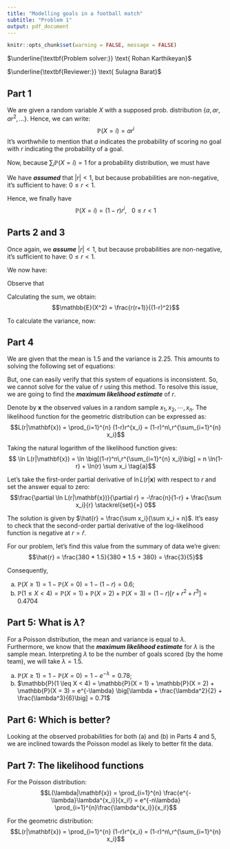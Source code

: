 ---
title: "Modelling goals in a football match"
subtitle: "Problem 1"
output: pdf_document
---

```{r setup, include=FALSE}
knitr::opts_chunk$set(warning = FALSE, message = FALSE) 
```

$\underline{\textbf{Problem solver:}} \text{ Rohan Karthikeyan}$

$\underline{\textbf{Reviewer:}} \text{ Sulagna Barat}$

## Part 1

We are given a random variable $X$ with a supposed prob. distribution $\{a, ar, ar^2, ...\}$. Hence, we can write: $$\mathbb{P}(X=i) = ar^i$$ It's worthwhile to mention that $a$ indicates the probability of scoring no goal with $r$ indicating the probability of a goal.

Now, because $\sum_{i} \mathbb{P}(X=i) = 1$ for a probability distribution, we must have \begin{align*} \sum_{i} \mathbb{P}(X=i) &= 1 \\ \implies \sum_{i} ar^i &= 1 \\ \implies \frac{a}{1-r} &= 1 \\ \implies a &= 1-r \end{align*}

We have ***assumed*** that $|r| < 1$, but because probabilities are non-negative, it's sufficient to have: $0 \le r < 1$.

Hence, we finally have $$\mathbb{P}(X=i) = (1-r)r^i, ~~~ 0\le r < 1$$

## Parts 2 and 3

Once again, we ***assume*** $|r| < 1$, but because probabilities are non-negative, it's sufficient to have: $0 \le r < 1$.

We now have: \begin{align*} \mathbb{E}(X) &= \sum_{i} i\mathbb{P}(X=i) \\ &= \sum_{i} i(1-r)r^i \\ \implies \frac{\mathbb{E}(X)}{1-r} &= \sum_{i} ir^i \\ \implies \frac{\mathbb{E}(X)}{1-r} &= \frac{r}{(1-r)^2} \\ \implies \mathbb{E}(X) &= \frac{r}{1-r} \end{align*}

Observe that \begin{align*} \mathbb{E}(X^2) &= \sum_{i} i^2 \mathbb{P}(X=i) \\ &= \sum_{i} i^2(1-r)r^i \end{align*}

Calculating the sum, we obtain: $$\mathbb{E}(X^2) = \frac{r(r+1)}{(1-r)^2}$$

To calculate the variance, now: \begin{align*} \text{Var}(X) &= \mathbb{E}(X^2) - [\mathbb{E}(X)]^2 \\ &= \frac{r(r+1)}{(1-r)^2} - \frac{r^2}{(1-r)^2} \\ &= \frac{r}{(1-r)^2} \end{align*}

## Part 4

We are given that the mean is 1.5 and the variance is 2.25. This amounts to solving the following set of equations:
\begin{align} \frac{r}{1-r} &= 1.5 \\ \frac{r}{(1-r)^2} &= 2.25 \end{align}

But, one can easily verify that this system of equations is inconsistent. So, we cannot solve for the value of $r$ using this method. To resolve this issue, we are going to find the ***maximum likelihood estimate*** of $r$.

Denote by $\mathbf{x}$ the observed values in a random sample $x_1, x_2, \cdots, x_n$. The likelihood function for the geometric distribution can be expressed as: $$L(r|\mathbf{x}) = \prod_{i=1}^{n} (1-r)r^{x_i} = (1-r)^n\,r^{\sum_{i=1}^{n} x_i}$$

Taking the natural logarithm of the likelihood function gives:
$$ \ln L(r|\mathbf{x}) = \ln \big[(1-r)^n\,r^{\sum_{i=1}^{n} x_i}\big] = n \ln(1-r) + \ln(r) \sum x_i \tag{a}$$

Let's take the first-order partial derivative of $\ln L(r|\mathbf{x})$ with respect to $r$ and set the answer equal to zero:
$$\frac{\partial \ln L(r|\mathbf{x})}{\partial r} = -\frac{n}{1-r} + \frac{\sum x_i}{r} \stackrel{set}{=} 0$$

The solution is given by $\hat{r} = \frac{\sum x_i}{\sum x_i + n}$. It's easy to check that the second-order partial derivative of the log-likelihood function is negative at $r = \hat{r}$.

For our problem, let's find this value from the summary of data we're given:
$$\hat{r} = \frac{380 * 1.5}{380 * 1.5 + 380} = \frac{3}{5}$$

Consequently,

a.  $\mathbb{P}(X \geq 1) = 1 - \mathbb{P}(X = 0) = 1 - (1 - r) = 0.6$;
b.  $\mathbb{P}(1 \leq X < 4) = \mathbb{P}(X = 1) + \mathbb{P}(X = 2) + \mathbb{P}(X = 3) = (1-r)\big[r + r^2 + r^3] = 0.4704$

## Part 5: What is $\lambda$?

For a Poisson distribution, the mean and variance is equal to $\lambda$. Furthermore, we know that the ***maximum likelihood estimate*** for $\lambda$ is the sample mean. Interpreting $\lambda$ to be the number of goals scored (by the home team), we will take $\lambda = 1.5$.

a.  $\mathbb{P}(X \geq 1) = 1 - \mathbb{P}(X = 0) = 1 - e^{-\lambda} = 0.78$;
b.  $\mathbb{P}(1 \leq X < 4) = \mathbb{P}(X = 1) + \mathbb{P}(X = 2) + \mathbb{P}(X = 3) = e^{-\lambda} \big[\lambda + \frac{\lambda^2}{2} + \frac{\lambda^3}{6}\big] = 0.71$

## Part 6: Which is better?

Looking at the observed probabilities for both (a) and (b) in Parts 4 and 5, we are inclined towards the Poisson model as likely to better fit the data.

## Part 7: The likelihood functions

For the Poisson distribution: $$L(\lambda|\mathbf{x}) = \prod_{i=1}^{n} \frac{e^{-\lambda}\lambda^{x_i}}{x_i!} = e^{-n\lambda} \prod_{i=1}^{n}\frac{\lambda^{x_i}}{x_i!}$$

For the geometric distribution: $$L(r|\mathbf{x}) = \prod_{i=1}^{n} (1-r)r^{x_i} = (1-r)^n\,r^{\sum_{i=1}^{n} x_i}$$
